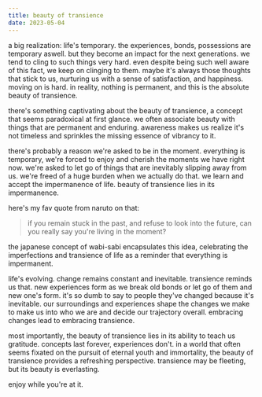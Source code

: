 ```yaml
---
title: beauty of transience
date: 2023-05-04
---
```


a big realization: life's temporary. the experiences, bonds, possessions are temporary aswell. but they become an impact for the next
generations. we tend to cling to such things very hard. even despite being such well aware of this fact, we keep on clinging to them.
maybe it's always those thoughts that stick to us, nurturing us with a sense of satisfaction, and happiness. moving on is hard. in
reality, nothing is permanent, and this is the absolute beauty of transience.

there's something captivating about the beauty of transience, a concept that seems paradoxical at first glance. we often associate
beauty with things that are permanent and enduring. awareness makes us realize it's not timeless and sprinkles the missing essence of
vibrancy to it.

there's probably a reason we're asked to be in the moment. everything is temporary, we're forced to enjoy and cherish the moments we
have right now. we're asked to let go of things that are inevitably slipping away from us. we're freed of a huge burden when we
actually do that. we learn and accept the impermanence of life. beauty of transience lies in its impermanence.

here's my fav quote from naruto on that:
> if you remain stuck in the past, and refuse to look into the future, can you really say you're living in the moment?

the japanese concept of wabi-sabi encapsulates this idea, celebrating the imperfections and transience of life as a reminder that
everything is impermanent.

life's evolving. change remains constant and inevitable. transience reminds us that. new experiences form as we break old bonds or let
go of them and new one's form. it's so dumb to say to people they've changed because it's inevitable. our surroundings and experiences
shape the changes we make to make us into who we are and decide our trajectory overall. embracing changes lead to embracing transience.

most importantly, the beauty of transience lies in its ability to teach us gratitude. concepts last forever, experiences don't. in a
world that often seems fixated on the pursuit of eternal youth and immortality, the beauty of transience provides a refreshing
perspective. transience may be fleeting, but its beauty is everlasting.

enjoy while you're at it.
